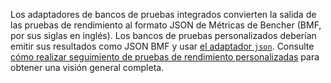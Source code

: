Los adaptadores de bancos de pruebas integrados convierten la salida de las pruebas de rendimiento al formato JSON de Métricas de Bencher (BMF, por sus siglas en inglés).
Los bancos de pruebas personalizados deberían emitir sus resultados como JSON BMF
y usar [el adaptador `json`][json adapter].
Consulte [cómo realizar seguimiento de pruebas de rendimiento personalizadas][custom benchmarks] para obtener una visión general completa.

[adapters]: /es/docs/explanation/adapters/
[json adapter]: /es/docs/explanation/adapters/#-json
[custom benchmarks]: /es/docs/how-to/track-custom-benchmarks/
